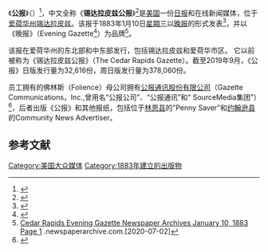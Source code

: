 {{Infobox Newspaper
| name = 公报<br/>The Gazette
| image = 
| caption = 
| type = [[日报|日报]]
| format = [[大报|大报]]
| foundation = 1883年1月10日<ref name="BrennanClarage1999">{{cite book|author1=Elizabeth A. Brennan|author2=Elizabeth C. Clarage|title=Who's who of Pulitzer Prize Winners|url=https://books.google.com/books?id=63nvmt4HqTEC&pg=PA402|year=1999|publisher=Greenwood Publishing Group|isbn=978-1-57356-111-2|pages=402–|access-date=2020-07-02|archive-date=2020-09-24|archive-url=https://web.archive.org/web/20200924092319/https://books.google.com/books?id=63nvmt4HqTEC&pg=PA402|dead-url=no}}</ref>
| ceased publication = 
| price = 
| owners = 佛林斯
| publisher = 公报通讯股份有限公司
| editor = 扎克·库查尔斯基
| language = 英语
| circulation =
| headquarters = 
| ISSN = 1066-0291
| website = {{URL|https://www.thegazette.com}}
}}

《'''公报'''》（{{lang-en|''The Gazette''}}）<ref>{{cite web|url=https://events.ettoday.net/fifa2018/news.phtml?id=743169|title=睡了未成年学生遭起诉　美女教师：都是学校害的！|publisher=[[ETtoday新闻云|ETtoday新闻云]]|date=2016-07-27|accessdate=2020-07-02|archive-date=2020-08-20|archive-url=https://web.archive.org/web/20200820111510/https://events.ettoday.net/fifa2018/news.phtml?id=743169|dead-url=no}}</ref>，中文全称《'''锡达拉皮兹公报'''》<ref>{{cite web|url=http://caipiao.people.com.cn/n/2014/0820/c375872-25505160-10.html|title=图集:中659万跟4.97亿差太远 妻代领 油漆工与好友分享7320万【10】|date=2014-08-20|publisher=[[人民网|人民网]]|accessdate=2020-07-02|archive-date=2020-08-20|archive-url=https://web.archive.org/web/20200820114116/http://caipiao.people.com.cn/n/2014/0820/c375872-25505160-10.html|dead-url=no}}</ref>是[[美国|美国]]一份[[日报|日报]]和在线新闻媒体，位于[[爱荷华州|爱荷华州]][[锡达拉皮兹|锡达拉皮兹]]。该报于1883年1月10日[[星期三|星期三]]以[[晚报|晚报]]的形式发表<ref name="HenryHunter2005">{{cite book|author1=George T. Henry|author2=Mark W. Hunter|title=Cedar Rapids: Downtown and Beyond|url=https://books.google.com/books?id=xlxlqezdDVUC&pg=PA7|year=2005|publisher=Arcadia Publishing|isbn=978-0-7385-3965-2|pages=7–}}</ref>，并以《晚报》（Evening Gazette<ref name="Pardue2010">{{cite book|author=Mary Jane Pardue|title=Who Owns the Press?: Investigating Public Vs. Private Ownership of America's Newspapers|url=https://books.google.com/books?id=Q8KCX_oTJ5UC&pg=PA138|year=2010|publisher=Marion Street Press|isbn=978-1-933338-30-9|pages=138–}}</ref>）为品牌<ref>[https://newspaperarchive.com/cedar-rapids-evening-gazette-jan-10-1883-p-1/ Cedar Rapids Evening Gazette Newspaper Archives January 10, 1883 Page 1] {{Wayback|url=https://newspaperarchive.com/cedar-rapids-evening-gazette-jan-10-1883-p-1/ |date=20200820113350 }} .newspaperarchive.com.[2020-07-02]</ref>。

该报在爱荷华州的东北部和中东部发行，包括锡达拉皮兹和爱荷华市区。 它以前被称为《锡达拉皮兹公报》（The Cedar Rapids Gazette）。截至2019年9月，《公报》日版发行量为32,616份，周日版发行量为378,060份。

员工拥有的佛林斯（Folience）母公司拥有[[公报通讯股份有限公司|公报通讯股份有限公司]]（Gazette Communications，Inc.,曾用名“公报公司”、“公报通讯”和“ SourceMedia集团”）<ref>{{cite web|url=http://sourcemgnews.com/about/|title=Source Media Group News About Us|last=Trappe|first=Christoph|publisher=SourceMedia Group|accessdate=2011-10-28|archive-date=2014-06-03|archive-url=https://web.archive.org/web/20140603132135/http://sourcemgnews.com/about/|dead-url=no}}</ref>，后者出版《公报》和其他报纸，包括位于[[林县_(爱阿华州)|林恩县]]的"Penny Saver"和[[約翰遜縣_(愛荷華州)|约翰逊县]]的Community News Advertiser。

==参考文献==
{{reflist}}

[[Category:美国大众媒体|Category:美国大众媒体]]
[[Category:1883年建立的出版物|Category:1883年建立的出版物]]